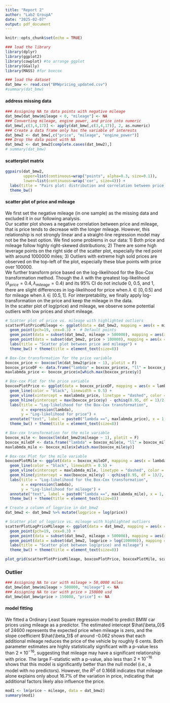 ```yaml
---
title: "Report 2"
author: "Lab2 GroupA"
date: "2025-02-07"
output: pdf_document
---
```


```r
knitr::opts_chunk$set(echo = TRUE)
```

```r
### load the library
library(dplyr)
library(ggplot2)
library(cowplot) #to arrange ggplot
library(GGally)
library(MASS) #for boxcox
```

```r
### load the dataset
dat_bmw <- read.csv("BMWpricing_updated.csv")
#summary(dat_bmw)
```

#### address missing data

```r
### Assigning NA to data points with negative mileage
dat_bmw[dat_bmw$mileage < 0, "mileage"] <- NA
### Converting mileage, engine power, and price into numeric
dat_bmw[,c(3,4,17)] <- apply(dat_bmw[,c(3,4,17)], 2, as.numeric)
### Create a data frame only has the variable of interests
dat_bmw2 <- dat_bmw[,c("price", "mileage", "engine_power")]
### Drop the data point with NA
dat_bmw2 <- dat_bmw2[complete.cases(dat_bmw2),]
# summary(dat_bmw)
```

#### scatterplot matrix

```r
ggpairs(dat_bmw2,
        upper=list(continuous=wrap("points", alpha=0.3, size=0.1)),
        lower=list(continuous=wrap('cor', size=4))) +
  labs(title = "Pairs plot: distribution and correlation between price, mileage, and engine power") +
  theme_bw()
```

#### scatter plot of price and mileage

We first set the negative mileage (in one sample) as the missing data and excluded it in our following analysis.\
Our scatter plot shows a negative correlation between price and mileage, that is price tends to decrease with the longer mileage. However, this relationship is not strongly linear and a straight-line regression model may not be the best option. We find some problems in our data: 1) Both price and mileage follow highly right-skewed distributions; 2) There are some high leverage points on the right side of the scatter plot, especially the red point with around 1000000 miles; 3) Outliers with extreme high sold prices are observed on the top-left of the plot, especially these blue points with price over 100000.\
We further transform price based on the log-likelihood for the Box-Cox transformation method. Though the $\lambda$ with the greatest log-likelihood ($\lambda_{price} = 0.4, \lambda_{mileage} = 0.4$) and its 95% CI do not include 0, 0.5, and 1, there are slight differences in log-likelihood for price when $\lambda \in [0,0.5]$ and for mileage when $\lambda \in [0.5,1]$. For interpretability, we finally apply log-transformation on the price and keep the mileage in the data.\
In the scatter plot of log(price) and mileage, we observe some potential outliers with low prices and short mileage.

```r
# Scatter plot of price vs. mileage with highlighted outliers
scatterPlotPriceMileage <- ggplot(data = dat_bmw2, mapping = aes(x = mileage, y = price)) +
  geom_point(pch=19, cex=0.3) +  # Default points
  geom_point(data = subset(dat_bmw2, mileage > 500000), mapping = aes(x = mileage, y = price), pch=19, cex=1, color = "red") +  # Highlight points with mileage > 500000 in red
  geom_point(data = subset(dat_bmw2, price > 100000), mapping = aes(x = mileage, y = price), pch=19, cex=1, color = "blue") + # Highlight points with price > 100000 in blue
  labs(title = "Scatter plot between price and mileage") +
  theme_bw() + theme(title = element_text(size=8)) 

# Box-Cox transformation for the price variable
boxcox_price <- boxcox(lm(dat_bmw2$price ~ 1), plotit = F)
boxcox_priceDF <- data.frame("lambda" = boxcox_price$x, "ll" = boxcox_price$y)
maxlabmda_price <- boxcox_price$x[which.max(boxcox_price$y)]

# Box-cox Plot for the price variable
boxcoxPlotPrice <- ggplot(data = boxcox_priceDF, mapping = aes(x = lambda, y = ll)) +
  geom_line(color = "black", linewidth = 0.5) +
  geom_vline(xintercept = maxlabmda_price, linetype = "dashed", color = "red") +
  geom_hline(yintercept = max(boxcox_price$y) - qchisq(0.95, df = 1)/2, linetype = "dashed", color = "blue") +
  labs(title = "Log-likelihood for the Box-Cox transformation",
       x = expression(lambda),
       y = "Log-likelihood for price") +
  annotate("text", label = paste0("lambda ==", maxlabmda_price), x = 1, y = -30000, parse = T) +
  theme_bw() + theme(title = element_text(size=8)) 

# Box-cox transformation for the mile variable
boxcox_mile <- boxcox(lm(dat_bmw2$mileage ~ 1), plotit = F)
boxcox_mileDF <- data.frame("lambda" = boxcox_mile$x, "ll" = boxcox_mile$y)
maxlabmda_mile <- boxcox_mile$x[which.max(boxcox_mile$y)]

# Box-cox Plot for the mile variable
boxcoxPlotMile <- ggplot(data = boxcox_mileDF, mapping = aes(x = lambda, y = ll)) +
  geom_line(color = "black", linewidth = 0.5) +
  geom_vline(xintercept = maxlabmda_mile, linetype = "dashed", color = "red") +
  geom_hline(yintercept = max(boxcox_mile$y) - qchisq(0.95, df = 1)/2, linetype = "dashed", color = "blue") +
  labs(title = "Log-likelihood for the Box-Cox transformation",
       x = expression(lambda),
       y = "Log-likelihood for mileage") +
  annotate("text", label = paste0("lambda ==", maxlabmda_mile), x = 1, y = -30000, parse = T) +
  theme_bw() + theme(title = element_text(size=8)) 

# Create a column of logprice in dat_bmw2
dat_bmw2 <- dat_bmw2 %>% mutate(logprice = log(price))

# Scatter plot of logprice vs. mileage with highlighted outliers
scatterPlotLogPriceMileage <- ggplot(data = dat_bmw2, mapping = aes(x = mileage, y = logprice)) +
  geom_point(pch=19, cex=0.3) +
  geom_point(data = subset(dat_bmw2, mileage > 500000), mapping = aes(x = mileage, y = logprice), pch=19, cex=1, color = "red") +
  geom_point(data = subset(dat_bmw2, logprice > log(100000)), mapping = aes(x = mileage, y = logprice), pch=19, cex=1, color = "blue") +
  labs(title = "Scatter plot between log(price) and mileage") +
  theme_bw() + theme(title = element_text(size=8)) 

plot_grid(scatterPlotPriceMileage, boxcoxPlotPrice, boxcoxPlotMile, scatterPlotLogPriceMileage, align = "h")
```

### Outlier

```r
### Assigning NA to car with mileage > 50,0000 miles
dat_bmw[dat_bmw$mileage > 500000, "mileage"] <- NA 
### Assigning NA to car with price > 150000 usd
dat_bmw[dat_bmw$price > 150000, "price"] <- NA
```

#### model fitting

We fitted a Ordinary Least Square regression model to predict BMW car prices using mileage as a predictor. The estimated intercept $\hat{\beta_0}$ of 24600 represents the expected price when mileage is zero, and the slope coefficient $\hat{\beta_1}$ of around -0.062 shows that each additional mileage reduces the price of the vehicle by roughly 6 cents. Both parameter estimates are highly statistically significant with a p-value less than $2\times 10^{-16}$, suggesting that mileage may have a significant relationship with price. The large F-statistic with a p-value, also less than $2\times 10^{-16}$ shows that this model is significantly better than the null model (i.e., a model with no predictors). However, the $R^2$ of 0.1668 indicates that mileage alone explains only about 16.7% of the variation in price, indicating that additional factors likely also influence the price.

```r
mod1 <- lm(price ~ mileage, data = dat_bmw2)
summary(mod1)
```
